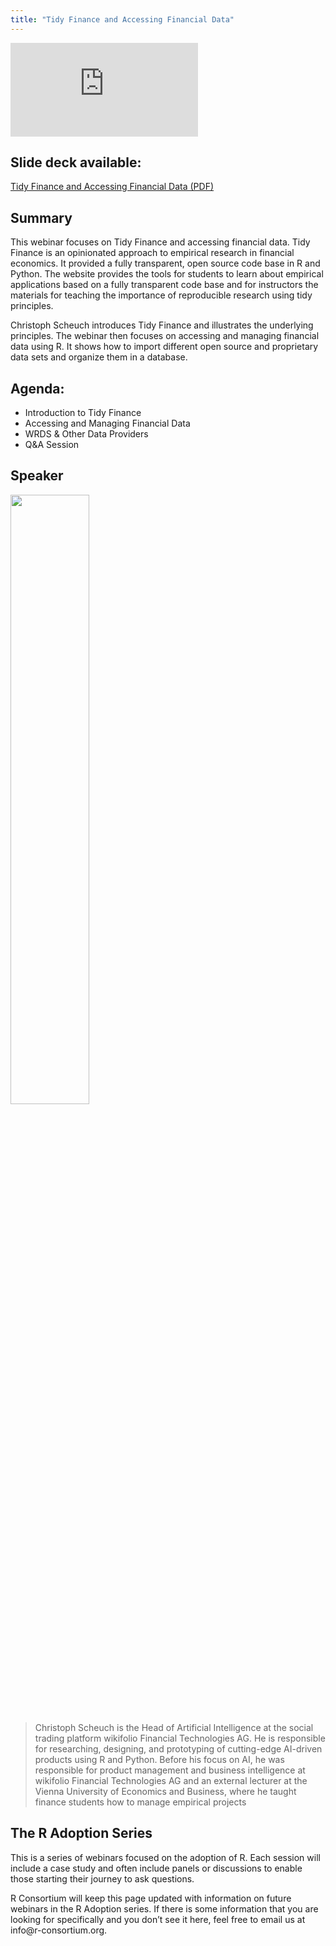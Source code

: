 ```yaml
---
title: "Tidy Finance and Accessing Financial Data"
---
```


<iframe title="Tidy Finance and Accessing Financial Data" src="https://www.youtube.com/embed/7jtX9Li_Ua4?feature=oembed&amp;enablejsapi=1&amp;origin=https://www.r-consortium.org" frameborder="0" allow="accelerometer; autoplay; clipboard-write; encrypted-media; gyroscope; picture-in-picture; web-share" referrerpolicy="strict-origin-when-cross-origin" allowfullscreen="" data-aspectratio="0.562962962962963"></iframe>

## Slide deck available:
[Tidy Finance and Accessing Financial Data (PDF)](webinar-slides-tidy-finance-and-accessing-financial-data.pdf)

## Summary

This webinar focuses on Tidy Finance and accessing financial data. Tidy Finance is an opinionated approach to empirical research in financial economics. It provided a fully transparent, open source code base in R and Python. The website provides the tools for students to learn about empirical applications based on a fully transparent code base and for instructors the materials for teaching the importance of reproducible research using tidy principles.

Christoph Scheuch introduces Tidy Finance and illustrates the underlying principles. The webinar then focuses on accessing and managing financial data using R. It shows how to import different open source and proprietary data sets and organize them in a database.

## Agenda:

-   Introduction to Tidy Finance
-   Accessing and Managing Financial Data
-   WRDS & Other Data Providers
-   Q&A Session

## Speaker

![](images/christoph-scheuch.png){width=50%}

> Christoph Scheuch is the Head of Artificial Intelligence at the social trading platform wikifolio Financial Technologies AG. He is responsible for researching, designing, and prototyping of cutting-edge AI-driven products using R and Python. Before his focus on AI, he was responsible for product management and business intelligence at wikifolio Financial Technologies AG and an external lecturer at the Vienna University of Economics and Business, where he taught finance students how to manage empirical projects


## The R Adoption Series

This is a series of webinars focused on the adoption of R. Each session will include a case study and often include panels or discussions to enable those starting their journey to ask questions.

R Consortium will keep this page updated with information on future webinars in the R Adoption series. If there is some information that you are looking for specifically and you don’t see it here, feel free to email us at info@r-consortium.org.